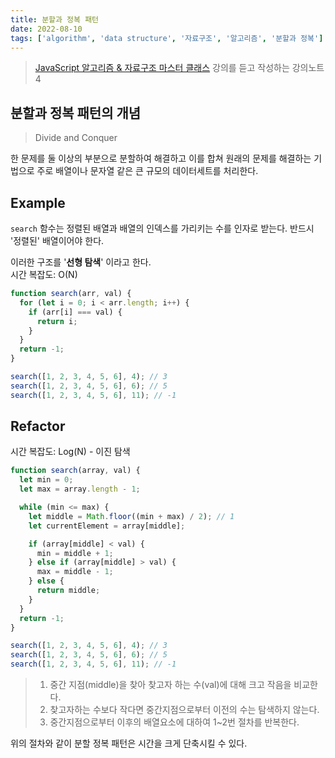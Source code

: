 ```yaml
---
title: 분할과 정복 패턴
date: 2022-08-10
tags: ['algorithm', 'data structure', '자료구조', '알고리즘', '분할과 정복']
---
```


> [JavaScript 알고리즘 & 자료구조 마스터 클래스](!https://www.udemy.com/course/best-javascript-data-structures/) 강의를 듣고 작성하는 강의노트 4

## 분할과 정복 패턴의 개념

> Divide and Conquer

한 문제를 둘 이상의 부분으로 분할하여 해결하고 이를 합쳐 원래의 문제를 해결하는 기법으로 주로 배열이나 문자열 같은 큰 규모의 데이터세트를 처리한다.

## Example

`search` 함수는 정렬된 배열과 배열의 인덱스를 가리키는 수를 인자로 받는다. 반드시 '정렬된' 배열이어야 한다.

이러한 구조를 '**선형 탐색**' 이라고 한다.  
시간 복잡도: O(N)

```js
function search(arr, val) {
  for (let i = 0; i < arr.length; i++) {
    if (arr[i] === val) {
      return i;
    }
  }
  return -1;
}

search([1, 2, 3, 4, 5, 6], 4); // 3
search([1, 2, 3, 4, 5, 6], 6); // 5
search([1, 2, 3, 4, 5, 6], 11); // -1
```

## Refactor

시간 복잡도: Log(N) - 이진 탐색

```js
function search(array, val) {
  let min = 0;
  let max = array.length - 1;

  while (min <= max) {
    let middle = Math.floor((min + max) / 2); // 1
    let currentElement = array[middle];

    if (array[middle] < val) {
      min = middle + 1;
    } else if (array[middle] > val) {
      max = middle - 1;
    } else {
      return middle;
    }
  }
  return -1;
}

search([1, 2, 3, 4, 5, 6], 4); // 3
search([1, 2, 3, 4, 5, 6], 6); // 5
search([1, 2, 3, 4, 5, 6], 11); // -1
```

> 1. 중간 지점(middle)을 찾아 찾고자 하는 수(val)에 대해 크고 작음을 비교한다.
> 2. 찾고자하는 수보다 작다면 중간지점으로부터 이전의 수는 탐색하지 않는다.
> 3. 중간지점으로부터 이후의 배열요소에 대하여 1~2번 절차를 반복한다.

위의 절차와 같이 분할 정복 패턴은 시간을 크게 단축시킬 수 있다.
